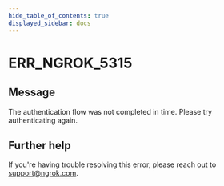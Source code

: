 ```yaml
---
hide_table_of_contents: true
displayed_sidebar: docs
---
```



# ERR_NGROK_5315

## Message

The authentication flow was not completed in time. Please try authenticating again.

<ErrorDetails error="err_ngrok_5315" />

## Further help

If you're having trouble resolving this error, please reach out to [support@ngrok.com](mailto:support@ngrok.com?subject=Help%20with%20ERR_NGROK_5315).
